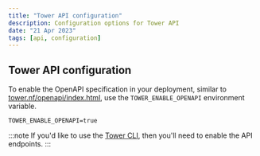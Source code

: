 ```yaml
---
title: "Tower API configuration"
description: Configuration options for Tower API
date: "21 Apr 2023"
tags: [api, configuration]
---
```


## Tower API configuration

To enable the OpenAPI specification in your deployment, similar to [tower.nf/openapi/index.html](https://api.cloud.seqera.io/openapi/index.html), use the `TOWER_ENABLE_OPENAPI` environment variable.

```env
TOWER_ENABLE_OPENAPI=true
```

:::note
If you'd like to use the [Tower CLI](https://github.com/seqeralabs/tower-cli), then you'll need to enable the API endpoints.
:::
